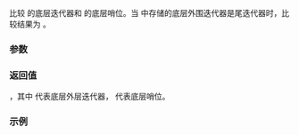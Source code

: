 {{title|1= operator=={{small|(ranges::join_with_view::''iterator'', ranges::join_with_view::''sentinel'')}}}}
{{cpp/ranges/join_with_view/navbar}}

{{dcl begin}}
{{dcl|since=c++23|1=
friend constexpr bool operator==( const /*iterator*/&lt;Const&gt;&amp; x, const /*sentinel*/&amp; y );
}}
{{dcl end}}

比较 {{c|x}} 的底层迭代器和 {{c|y}} 的底层哨位。当 {{c|x}} 中存储的底层外围迭代器是尾迭代器时，比较结果为 {{tt|true}}。

{{cpp/hidden friend|{{tt|join_with_view::''sentinel''&lt;Const&gt;}}}}

{{cpp/note synthesized eq}}

===参数===
{{par begin}}
{{par|x|要比较的[[cpp/ranges/join_with_view/iterator|迭代器]]}}
{{par|y|要比较的哨位}}
{{par end}}

===返回值===
{{c|1= x.outer_it_ == y.end_}}，其中 {{tti|outer_it_}} 代表底层外层迭代器，{{tti|end_}} 代表底层哨位。

===示例===
{{example
|code=
|output=
}}